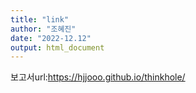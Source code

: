 ---
title: "link"
author: "조혜진"
date: "2022-12.12"
output: html_document
---

보고서url:<https://hjjooo.github.io/thinkhole/>

